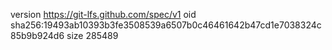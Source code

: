 version https://git-lfs.github.com/spec/v1
oid sha256:19493ab10393b3fe3508539a6507b0c46461642b47cd1e7038324c85b9b924d6
size 285489
